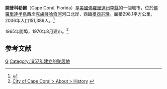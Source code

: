 {{Infobox City
|chinese_name = 開普科勒爾
|official_name = City of Cape Coral, Florida
|nickname = Waterfront Wonderland
|motto = 
|image_skyline = 
|imagesize = 
|image_caption = 
|image_flag = 
|image_seal = 
|image_map = Lee County Florida Incorporated and Unincorporated areas Cape Coral Highlighted.svg
|mapsize = 
|map_caption = 在[[李縣_(佛羅里達州)|李縣]]與[[佛羅里達州|佛羅里達州]]內的位置
|subdivision_type = [[國家|國家]]
|subdivision_name = [[美利堅合眾國|美利堅合眾國]]
|subdivision_type1 = [[美國行政區劃|州]]
|subdivision_name1 = [[佛羅里達州|佛羅里達州]]
|subdivision_type2 = [[佛羅里達州行政區劃|縣]]
|subdivision_name2 = [[李縣_(佛羅里達州)|李縣]]
|leader_title = [[市長|市長]]
|leader_name = Marni Sawicki
|leader_title1 = [[市經理|市經理]]
|leader_name1 = John Szerlag
|found_title = 
|found_date = 
|established_title = 建立
|established_date = 1957
|established_title1 = [[法人|市府成立]]
|established_date1 = 1970
|area_magnitude = 
|area_total = 300
|TotalArea_sq_mi = 120
|area_land  = 285.1
|LandArea_sq_mi = 110.09
|area_water = 25.7
|WaterArea_sq_mi = 9.91
|area_water_percent = 9
|area_urban =
|UrbanArea_sq_mi =
|area_metro  =
|MetroArea_sq_mi =
|population_as_of  = 2015
|population_note = 
|population_total = 175,229
|population_metro  = 
|population_urban = 
|population_density = 571
|population_density_mi2 = 1,479
|timezone = [[東部標準時間|EST]]
|utc_offset = -5
|timezone_DST = [[東部日光節約時間|EDT]]
|utc_offset_DST = -4
|latd= 26 |latm= 38 |lats= 23 |latNS= N
|longd= 81 |longm= 58 |longs= 57 |longEW= W 
|elevation = 2
|elevation_ft = 5
|website = http://www.capecoral.net
|footnotes = 
}}
'''開普科勒爾'''（Cape Coral, Florida）是[[美國|美國]][[佛羅里達州|佛羅里達州]][[李縣_(佛羅里達州)|李縣]]的一個城市，位於[[佛羅里達半島|佛羅里達半島]]西岸[[克盧薩哈奇河|克盧薩哈奇河]]河口北岸，西臨[[墨西哥灣|墨西哥灣]]。面積298.1平方公里，2006年人口151,389人。<ref>{{Cite web |url=http://factfinder.census.gov/servlet/SAFFPopulation?_event=Search&geo_id=16000US1225175&_geoContext=01000US%7C04000US12%7C16000US1225175&_street=&_county=Cape+Coral+city&_cityTown=Cape+Coral+city&_state=04000US12&_zip=&_lang=en&_sse=on&ActiveGeoDiv=geoSelect&_useEV=&pctxt=fph&pgsl=160&_submenuId=population_0&ds_name=null&_ci_nbr=null&qr_name=&reg=%3Anull&_keyword=&_industry= |title=Cape Coral, Florida - Population Finder - American FactFinder |access-date=2008-04-14 |archive-url=https://web.archive.org/web/20190712235942/https://factfinder.census.gov/faces/nav/jsf/pages/community_facts.xhtml?src=bkmk |archive-date=2019-07-12 |dead-url=yes }}</ref>

1965年開埠，1970年8月建市。<ref>[http://www.capecoral.net/About/History/tabid/470/Default.aspx City of Cape Coral > About > History] {{webarchive|url=https://web.archive.org/web/20080918225736/http://www.capecoral.net/About/History/tabid/470/Default.aspx |date=2008-09-18 }}</ref>

== 参考文献 ==
<div class="references-small">
<references />
</div>
{{李縣 (佛羅里達州)}}

[[Category:佛羅里達州城市|G]]
[[Category:1957年建立的聚居地|Category:1957年建立的聚居地]]